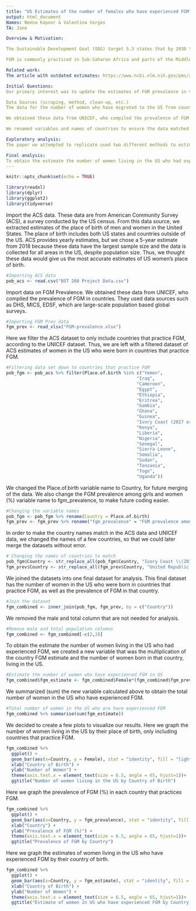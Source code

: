 ```yaml
---
title: "US Estimates of the number of females who have experienced FGM"
output: html_document
Names: Neena Kapoor & Valentina Vargas 
TA: Jane 

Overview & Motivation: 

The Sustainable Development Goal (SDG) target 5.3 states that by 2030 they hope to eliminate all harmful practices, such as child, early and forced marriage, and female genital mutilation (WHO). It is estimated that 200 million girls in the world today have experienced female genital mutilation (FGM) (UNFPA). FGM is defined as all procedures that intentionally alter or cause injury to the female genital organs for non-medical reasons (WHO). The practice of FGM is a violation of human rights. Perpetuated by gender inequalities, FGM is harmful to the physical, emotional, and psychological health of girls and women.

FGM is commonly practiced in Sub-Saharan Africa and parts of the Middle East and Southeast Asia, with Somalia having the highest prevalence of FGM victims at 98% (UNFPA, 2019). Although it is often confined to a few countries, migration flows have removed the boundaries of FGM presence and brought the practice and its effects around the world. In the United States, an estimated 513,000 women are either at risk or have been subjected to FGM (Goldberg et al., 2016). Although these estimates were published in 2016, the data used in the analysis is from 2012. Thus, we are interested in updating the estimates of FGM in the United States. We believe this is important to inform future FGM research or interventions based in the United States. 

Related work:
The article with outdated estimates: https://www.ncbi.nlm.nih.gov/pmc/articles/PMC4765983/ 

Initial Questions:
Our primary interest was to update the estimates of FGM prevalence in the United States using the methods described in the study above. We were also interested in looking at the estimates by state and county, but later learned these data are no longer available (after contacting the US Census Dissemination and Outreach Branch). Thus, we decided to just calculate an estimate FGM prevalence based on data available on the national level. 

Data Sources (scraping, method, clean-up, etc.)
The data for the number of women who have migrated to the US from countries that practice FGM is from the American Community Survey (ACS), a survey conducted by the US census. From this data source, we extracted estimates of the place of birth of men and women in the United States. The place of birth includes both US states and countries outside of the US. ACS provides yearly estimates, but we chose a 5-year estimate from 2018 because these data have the largest sample size and the data is collected for all areas in the US, despite population size. Thus, we thought these data would give us the most accurate estimates of US women's place of birth. The ACS data is not a census of all people across the US but rather a random sample from which an estimate is calculated.  

We obtained these data from UNICEF, who compiled the prevalence of FGM in countries. They used data sources such as DHS, MICS, EDSF, which are large-scale population based global surveys. The dates for these population surveys range from 2004 to 2018. These are the most validated and updated estimates of FGM available. 

We renamed variables and names of countries to ensure the data matched as needed. The ACS dataset was then filtered to only include countries where FGM is practiced according to our other data source. Data were merged based on country where FGM is practiced and country where women were born from filtered ACS dataset. We eliminated males for our dataset as this is not a population of interest. 

Exploratory analysis: 
The paper we attempted to replicate used two different methods to estimate the FGM prevalence in the US. The first method assumed that the country-specific FGM/C prevalence among women and girls aged 15–49 years applied to all women and girl. The second method applied country-specific FGM/C prevalence among women and girls aged 15–19 years in the country to women and girls younger than 20 years of age in the ACS, and applied the prevalence among women and girls aged 15–49 years to women and girls aged 20 years or older in the ACS-2012. We used the updated ACS survey (2018), however, we were able to only find women's place of birth and were not able to find they hosuehold data they used for the second estimate. Although we could only replicate the first method we believed this would still provide a valid update on FGM prevalence in the U.S., since the second method makes many more assumptions.

Final analysis: 
To obtain the estimate the number of women living in the US who had experienced FGM, we created a new variable that was the multiplication of the country FGM estimate and the number of women born in that country, living in the US. The paper mentioned previosuly found an estimate of 346,000 using their first method and 344,000 using their second method. When doing our analysis using the first method, we calculated a prevalence of 370,055. Our estimate is similar to the paper we have cited, it also makes sense that this number has increased as there are many more women who have migrated to the US even though the FGM prevalence is decreasing in many countries who practice it. 
---
```


```r
knitr::opts_chunk$set(echo = TRUE)
```



```r
library(readxl)
library(dplyr)
library(ggplot2)
library(tidyverse)
```

Import the ACS data. These data are from American Community Survey (ACS), a survey conducted by the US census. From this data source, we extracted estimates of the place of birth of men and women in the United States. The place of birth includes both US states and countries outside of the US. ACS provides yearly estimates, but we chose a 5-year estimate from 2018 because these data have the largest sample size and the data is collected for all areas in the US, despite population size. Thus, we thought these data would give us the most accurate estimates of US women's place of birth. 

```r
#Importing ACS data 
pob_acs <- read.csv("BST 260 Project Data.csv")
```

Import data on FGM Prevalence. We obtained these data from UNICEF, who compiled the prevalence of FGM in countries. They used data sources such as DHS, MICS, EDSF, which are large-scale population based global surveys. 

```r
#Importing FGM Prev data 
fgm_prev <- read_xlsx("FGM-prevalence.xlsx")
```

Here we filter the ACS dataset to only include countries that practice FGM, according to the UNICEF dataset. Thus, we are left with a filtered dataset of ACS estimates of women in the US who were born in countries that practice FGM. 

```r
#Filtering data set down to countries that practice FGM 
pob_fgm <- pob_acs %>% filter(Place.of.birth %in% c("Yemen",
                                                  "Iraq",
                                                  "Cameroon",
                                                  "Egypt",
                                                  "Ethiopia",
                                                  "Eritrea",
                                                  "Gambia",
                                                  "Ghana",
                                                  "Guinea",
                                                  "Ivory Coast (2017 or later)",
                                                  "Kenya",
                                                  "Liberia",
                                                  "Nigeria",
                                                  "Senegal",
                                                  "Sierra Leone",
                                                  "Somalia",
                                                  "Sudan",
                                                  "Tanzania",
                                                  "Togo",
                                                  "Uganda"))
```

We changed the Place.of.birth variable name to Country, for future merging of the data. We also change the FGM prevalence among girls and women (%) variable name to fgm_prevalence, to make future coding easier. 

```r
#Changing the variable names 
pob_fgm <- pob_fgm %>% rename(Country = Place.of.birth)
fgm_prev <- fgm_prev %>% rename("fgm_prevalence" = "FGM prevalence among girls and women (%)")
```

In order to make the country names match in the ACS data and UNICEF data, we changed the names of a few countries, so that we could later merge the datasets without error.
```r
# Changing the names of countries to match 
pob_fgm$Country <- str_replace_all(pob_fgm$Country, "Ivory Coast \\(2017 or later\\)", "Côte d'Ivoire")
fgm_prev$Country <- str_replace_all(fgm_prev$Country, "United Republic of Tanzania", "Tanzania")
```

We joined the datasets into one final dataset for analysis. This final dataset has the number of women in the US who were born in countries that practice FGM, as well as the prevalence of FGM in that country. 

```r
#Join the dataset 
fgm_combined <- inner_join(pob_fgm, fgm_prev, by = c("Country"))
```

We removed the male and total column that are not needed for analysis. 

```r
#Remove male and total population columns 
fgm_combined <- fgm_combined[-c(2,3)]
```

To obtain the estimate the number of women living in the US who had experienced FGM, we created a new variable that was the multiplication of the country FGM estimate and the number of women born in that country, living in the US. 
```r
#Estimate the number of women who have experienced FGM in US 
fgm_combined$fgm_estimate <- fgm_combined$Female*(fgm_combined$fgm_prevalence/100)
```

We summarized (sum) the new variable calculated above to obtain the total number of women in the US who have experienced FGM. 

```r
#Total number of women in the US who are have experienced FGM 
fgm_combined %>% summarise(sum(fgm_estimate))
```

We decided to create a few plots to visualize our results. 
Here we graph the number of women living in the US by their place of birth, only including countries that practice FGM. 

```r
fgm_combined %>% 
  ggplot() +
  geom_bar(aes(x=Country, y = Female), stat = "identity", fill = "lightsteelblue") + 
  xlab("Country of Birth") + 
  ylab("Number of Women") +
  theme(axis.text.x = element_text(size = 6.5, angle = 65, hjust=1))+
  ggtitle("Number of women living in the US by Country of Birth") 
```

Here we graph the prevalence of FGM (%) in each country that practices FGM. 

```r
fgm_combined %>% 
  ggplot() +
  geom_bar(aes(x=Country, y = fgm_prevalence), stat = "identity", fill = "lightsteelblue") + 
  xlab("Country") + 
  ylab("Prevalence of FGM (%)") +
  theme(axis.text.x = element_text(size = 6.5, angle = 65, hjust=1))+
  ggtitle("Prevalence of FGM by Country") 
```

Here we graph the estimates of women living in the US who have experienced FGM by their country of birth.

```r
fgm_combined %>% 
  ggplot() +
  geom_bar(aes(x=Country, y = fgm_estimate), stat = "identity", fill = "lightsteelblue") + 
  xlab("Country of Birth") + 
  ylab("Number of Women") +
  theme(axis.text.x = element_text(size = 6.5, angle = 65, hjust=1))+
  ggtitle("Estimate of women in US who have experienced FGM by Country of Birth") 

```

